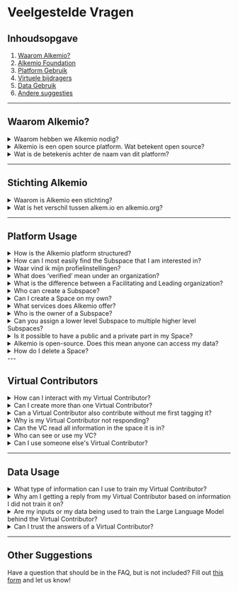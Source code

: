 # Veelgestelde Vragen

## Inhoudsopgave

1. [Waarom Alkemio?](#why-alkemio)
2. [Alkemio Foundation](#alkemio-foundation)
3. [Platform Gebruik](#platform-usage)
4. [Virtuele bijdragers](#virtual-contributors)
5. [Data Gebruik](#data-usage)
6. [Andere suggesties](#other-suggestions)

---

## Waarom Alkemio?

<details>
  <summary>Waarom hebben we Alkemio nodig?</summary>
  <div class="content">
    <p>Het sleutelwoord is afstemming: “waar” willen we naartoe? Afstemming is cruciaal voor elke vorm van samenwerking. Vooral als deze samenwerking organisatiegrenzen overstijgt. De uitdagingen waar onze samenleving voor staat, groot en klein, kunnen niet worden opgelost door individuen of organisaties die alleen opereren.</p>
    <p>Teams/Slack/Google Workspace/Whatsapp etc. zijn allemaal handig voor communicatie en samenwerking, maar ze zetten verandering niet centraal. Een gedeeld begrip van welke verandering we willen realiseren is essentieel voor effectieve samenwerking. Lees hier meer over in onze <a href="https://www.alkemio.org/post/2022-01-why-do-we-need/" target="_blank">blogpost</a>.</p>
  </div>
</details>

<details>
  <summary>Alkemio is een open source platform. Wat betekent open source?</summary>
  <div class="content">
    <p>Wij geloven dat we er samen in kunnen slagen maatschappelijke uitdagingen aan te pakken. Daarom is Alkemio een open-source platform, zodat iedereen profiteert. Over het algemeen is Open Source software, software dat door iedereen kan worden bekeken, gebruikt, gewijzigd en gedeeld (in gewijzigd of ongewijzigd vorm). Open source software wordt door veel mensen gemaakt en wordt verspreid onder licenties die voldoen aan de Open Source Definitie. De licentie die wordt gebruikt door Alkemio is de <a href="https://en.wikipedia.org/wiki/European_Union_Public_Licence" target="_blank">EU-PL licentie</a>.</p>
    <p>Alkemio is er trots op om een bijdrage te leveren als een praktisch voorbeeld van hoe open source kan werken binnen een maatschappelijke innovatie-context. Misschien is het nog belangrijker dat we ook graag onze lessen en inzichten delen over de uitdagingen en barrières die we op onze reis tegenkomen..</p>
    <p>Ontdek onze codebase in de <a href="https://github.com/alkem-io" target="_blank">Alkemio Github repository</a>.</p>
  </div>
</details>

<details>
  <summary>Wat is de betekenis achter de naam van dit platform?</summary>
  <div class="content">
    <p>De naam Alkemio is geïnspireerd op het idee dat je voor succesvolle innovatie een mix van elementen nodig hebt. Om complexe uitdagingen op te lossen, heb je een combinatie nodig van kennis, samenwerking, creativiteit, toewijding en een beetje magie. Alkemio begon als een idee met een sterke kern aan waarden. Het idee was om een innovatieve digitale ruimte te creëren waarin mensen samenkomen om te werken aan gedeelde uitdagingen en interesses. Onze kernwaarden en missie worden uitgelegd op de Foundation-pagina, maar het gevoel van community is een kernwaarde. Na het raadplegen van die pagina zul je begrijpen waar we voor staan en wat we willen bereiken.</p>
  </div>
</details>

---

## Stichting Alkemio

<details>
  <summary>Waarom is Alkemio een stichting?</summary>
  <div class="content">
    <p>Publieke waarden moeten centraal staan. We houden van technologie. Maar niet van hoe deze vaak wordt gebruikt. Wij willen niet dat data en digitale tools mensen exploiteren. Interacties moeten bijdragen aan publieke waarden, in plaats van commerciële of andere belangen te dienen.</p>
  </div>
</details>

<details>
  <summary>Wat is het verschil tussen alkem.io en alkemio.org?</summary>
  <div class="content">
    <p>De relatie tussen beide websites is als volgt: <b>Alkemio</b> is het platform. Het helpt gebruikers om samen vooruitgang te boeken op uitdagingen. Het wordt ondersteund door de <b>Alkemio Foundation</b> om het maatschappelijke doel te waarborgen</p>
    <p>Je vindt daarom al deze uitdagingen en bijdragers op <a href="https://alkem.io" target="_blank"><i>alkem.io</i></a>. Then, on <a href="https://alkemio.org" target="_blank"><i>alkemio.org</i></a> you can find more about the foundation behind Alkemio, such as our Manifesto, the team and our partners, as well as relevant content such as blogposts and recent newsletters.</p>
  </div>
</details>

---

## Platform Usage

<details>
  <summary>How is the Alkemio platform structured?</summary>
  <div class="content">
    <p>There are multiple levels on the Alkemio platform:</p>
    <ul>
      <li><b>Space</b>: Frame of reference</li>
      <li><b>Subspace</b>: Understanding the issues to be addressed within the frame of reference</li>
    </ul>
    <p>It is hierarchical in that Spaces contain Subspaces, which in turn can contain further Subspaces - with the Alkemio Platform hosting many Spaces.</p>
    <p>Each level has a Community around it. Individuals and Organizations can choose to join a Space to contribute to multiple Subspaces around a certain theme. It is also possible to join separate Subspaces in different Spaces.</p>
    <p>Within all three levels, Users can discuss the topic, share relevant information in a structured manner, and brainstorm by using whiteboards.</p>
  </div>
</details>

<details>
  <summary>How can I most easily find the Subspace that I am interested in?</summary>
  <div class="content">
    <p>Under Subspaces, you can search for the Subspace that you want to join based on tags.</p>
  </div>
</details>

<details>
  <summary>Waar vind ik mijn profielinstellingen?</summary>
  <div class="content">
    <p>Je kunt je profielinstellingen vinden door eerst naar je profiel te navigeren. Then clicking on the :gear: icon. You will find the possibility to update for example your bio, keywords, skills, as well as updating your profile picture.</p>
  </div>
</details>

<details>
  <summary>What does ‘verified’ mean under an organization?</summary>
  <div class="content">
    <p>Currently, only organizations that have a partnership or subscription to the Alkemio platform will have a verified label.</p>
  </div>
</details>

<details>
  <summary>What is the difference between a Facilitating and Leading organization?</summary>
  <div class="content">
    <p>On the Space level, there is one Organization responsible for the content of the Space, the Facilitating Organization. However, on a Subspace level, multiple Organizations can be leading, the Leading Organizations.</p>
  </div>
</details>

<details>
  <summary>Who can create a Subspace?</summary>
  <div class="content">
    <p>Currently, only Space administrators can create Subspaces and afterwards they can authorize the Leading Users to further administrate the Subspace. We are working towards enabling Users to create Subspaces as well.</p>
  </div>
</details>

<details>
  <summary>Can I create a Space on my own?</summary>
  <div class="content">
    <p>You cannot create a Space on your own but you can contact us and we can create it with you and guide you in the process.</p>
  </div>
</details>

<details>
  <summary>What services does Alkemio offer?</summary>
  <div class="content">
    <p>Alkemio offers the possibility to create, share and get knowledge on topics that are meaningful to more than one person and it gives you the tools to connect with those people and figure out solutions together. The platform fulfils three functions: challenge management, social network and marketplace. Through these functions users willing to cooperate will be able to connect, communicate and cooperate to solve common challenges. Facing big challenges within a community increases the chances of solving the issues.</p>
  </div>
</details>

<details>
  <summary>Who is the owner of a Subspace?</summary>
  <div class="content">
    <p>There is no "owner" of a Subspace :) But there are "Leads", either Users or Organizations that care about what is being addressed in the Subspace. You can find them under the Leading Users and/or Organizations.</p>
  </div>
</details>

<details>
  <summary>Can you assign a lower level Subspace to multiple higher level Subspaces?</summary>
  <div class="content">
    <p>A lower level Subspace, which you may need to further divide your tasks or work, lives in exactly one Subspace. A Subspace can have multiple lower level Subspaces. If you want to "include" a Subspace in another Subspace, then we suggest to just reference it with a link, as each Subspace has a dedicated URL that can be used to refer to it. For example, said link could be included in the “References” section or in a Collaboration Tool.</p>
  </div>
</details>

<details>
  <summary>Is it possible to have a public and a private part in my Space?</summary>
  <div class="content">
    <p>Each Space, and each Subspace, can choose (a) who can see the content (b) who can contribute. This is tied to membership, and how a user becomes a member of a Space or Subspace is also a setting. The default setup is that when a user is a member of a Space, then the member can access all content in Subspaces and can contribute to all Subspaces. So it is by default open as we want everyone to be able to contribute! However, each Subspace can then choose to (a) require users to become members of a Subspace to see the content in the Subspace (a "private" Subspace) (b) require users to become members to be able to contribute (add comments in a Subspace etc). There are also other settings available e.g. related to who can create a lower level Subspace in a Subspace.</p>
  </div>
</details>

<details>
  <summary>Alkemio is open-source. Does this mean anyone can access my data?</summary>
  <div class="content">
    <p>Open-source refers to the source code that provides the functionality on the Alkemio platform. It does not imply that the data is open. The data, such as the content of the Space, can be only accessed by the users that have the right credentials. As a member of a certain Space, you will be able to access the data from the Space you’re a member of, but not from other (private) Spaces. The data is protected at the api level, with there being an explicit authorization model for all key pieces of data on the platform that determines who can access each piece of data. The platform adheres to GDPR, and the data is stored within the EU (in particular, using a Microsoft data center in The Netherlands). Note that the data for a Space is also accessible in a structured way for users of the Space (through <a href="https://github.com/alkem-io/alkemio/blob/develop/docs/images/design-logical-data-model.png" target="_blank">this datamodel</a>), which makes it very easy to transfer to a different environment.</p>
  </div>
</details>

<details>
  <summary>How do I delete a Space?</summary>
  <div class="content">
    <p>You can only delete a Space for which you have the rights to, for example if you created it. To do so, click on your profile menu in the top right, go to "My Profile", and click on the Settings icon (the cog) near your name. From there, go to "Account" and check your Hosted Spaces. Click on the three-dots menu and then on Delete. You're set!</p>
  </div>
</details>
---

## Virtual Contributors

<details>
  <summary>How can I interact with my Virtual Contributor?</summary>
  <div class="content">
    <p>You can send a comment under any collaboration tool, just start the comment by tagging your Virtual Contributor and start collaborating.</p>
  </div>
</details>

<details>
  <summary>Can I create more than one Virtual Contributor?</summary>
  <div class="content">
    <p>Yes, of course that's possible! But for the Early Access Program, we encourage you to focus/start with one.</p>
  </div>
</details>

<details>
  <summary>Can a Virtual Contributor also contribute without me first tagging it?</summary>
  <div class="content">
    <p>At the moment that is not possible. Agency will be added in the future so it can operate more independently. This will always be a setting, so you have the control to allow this or not allow it.</p>
  </div>
</details>

<details>
  <summary>Why is my Virtual Contributor not responding?</summary>
  <div class="content">
    <p>1. Currently, in each thread you can only interact with one Virtual Contributor. So if you have tagged one of your VCs in a discussion, you need to start a new one to interact with a second VC. At the moment, this is disabled because otherwise, two or more Virtual Contributors could collaborate together, which could get out of control. When we can control this, we will enable it on the platform!<br/><br/>2. Your VC will not respond to a message that is already a reply to another message. Thread replies will be enabled soon.</p>
  </div>
</details>

<details>
  <summary>Can the VC read all information in the space it is in?</summary>
  <div class="content">
    <p>At the moment, the VC can read the information in the messages where it is tagged, and basic information about the Space it was tagged in. Later on, the VC will be able to read the entire context of the space and community (if you let it).</p>
  </div>
</details>

<details>
  <summary>Who can see or use my VC?</summary>
  <div class="content">
    <p>You can change the setting to public or private.<br/><br/>When you choose public, space admins of other spaces can see and invite your VC to join their space. You always have to accept or decline the invitation. You can also rent it out to scale up your reach/business.<br/><br/>When you choose private, only you can see your VC profile and add it to your space. When it is in a space, the community in that space can see it and collaborate with it. This means that when the space is public, everyone taking a look in the space can see your VC. You decide the levels of privacy and access.</p>
  </div>
</details>

<details>
  <summary>Can I use someone else's Virtual Contributor?</summary>
  <div class="content">
    <p>Yes, you can! All VCs that have the setting to be seen publicly can be invited to join your space. It is up to the owner of that VC to accept this invite.</p>
  </div>
</details>

---

## Data Usage

<details>
  <summary>What type of information can I use to train my Virtual Contributor?</summary>
  <div class="content">
    <p>At the moment, you can post plain text in any collaboration tool and upload text-based PDFs, Excel files, and Word files. We are working to implement more file types and extensions!</p>
  </div>
</details>

<details>
  <summary>Why am I getting a reply from my Virtual Contributor based on information I did not train it on?</summary>
  <div class="content">
    <p>The VC combines the information you train it on with the knowledge of the Large Language Model it runs on. We are working to make sure there are correct quotes when the VC answers by referencing information provided by the creator.</p>
  </div>
</details>

<details>
  <summary>Are my inputs or my data being used to train the Large Language Model behind the Virtual Contributor?</summary>
  <div class="content">
    <p>No, your inputs or data will not be used to train the Large Language Model on which the VC is based on.</p>
  </div>
</details>

<details>
  <summary>Can I trust the answers of a Virtual Contributor?</summary>
  <div class="content">
    <p>We keep fine-tuning how the Virtual Contributors work and have built-in checks and balances to avoid AI hallucinations as much as possible. We also ensure the answers are professional and appropriate. However, the output of the VCs depends on the knowledge given by the user, and it may not always give correct answers. We do our best to provide the source from where the answer was given and keep fine-tuning the VC for a better experience as the technology improves.</p>
  </div>
</details>

---

## Other Suggestions

Have a question that should be in the FAQ, but is not included? Fill out [this form](https://share-eu1.hsforms.net/1SGYUahsrQF2cpgzQx5iEgA2drqet) and let us know!
